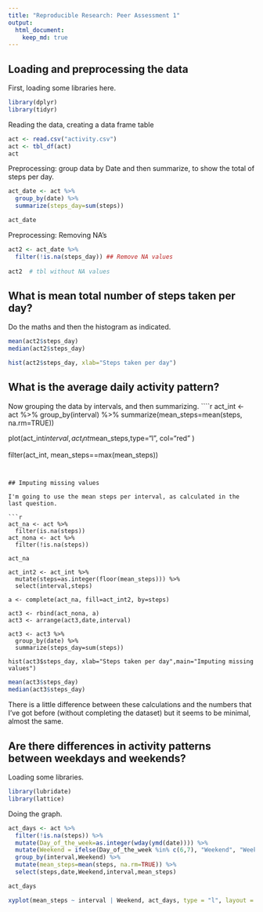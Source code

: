 ```yaml
---
title: "Reproducible Research: Peer Assessment 1"
output: 
  html_document:
    keep_md: true
---
```



## Loading and preprocessing the data

First, loading some libraries here.
```r
library(dplyr)
library(tidyr)

```
Reading the data, creating a data frame table
```r
act <- read.csv("activity.csv")
act <- tbl_df(act)
act

```

Preprocessing: group data by Date and then summarize, to show the total of steps per day.
```r
act_date <- act %>%
  group_by(date) %>%
  summarize(steps_day=sum(steps))

act_date
```

Preprocessing: Removing NA's

```r
act2 <- act_date %>%
  filter(!is.na(steps_day)) ## Remove NA values
 
act2  # tbl without NA values


```

## What is mean total number of steps taken per day?

Do the maths and then the histogram as indicated.
```r
mean(act2$steps_day)
median(act2$steps_day)

hist(act2$steps_day, xlab="Steps taken per day")
```



## What is the average daily activity pattern?

Now grouping the data by intervals, and then summarizing.
````r
act_int <- act %>%
  group_by(interval) %>%
  summarize(mean_steps=mean(steps, na.rm=TRUE))
  
plot(act_int$interval,act_int$mean_steps,type="l", col="red" )

filter(act_int, mean_steps==max(mean_steps))
```


## Imputing missing values

I'm going to use the mean steps per interval, as calculated in the last question.

```r
act_na <- act %>%
  filter(is.na(steps))
act_nona <- act %>%
  filter(!is.na(steps))

act_na

act_int2 <- act_int %>%
  mutate(steps=as.integer(floor(mean_steps))) %>%
  select(interval,steps)

a <- complete(act_na, fill=act_int2, by=steps)

act3 <- rbind(act_nona, a)
act3 <- arrange(act3,date,interval)

act3 <- act3 %>%
  group_by(date) %>%
  summarize(steps_day=sum(steps))

hist(act3$steps_day, xlab="Steps taken per day",main="Imputing missing values")
```

```r
mean(act3$steps_day)
median(act3$steps_day)
```
There is a little difference between these calculations and the numbers that I've got before (without completing the dataset) but it seems to be minimal, almost the same.

## Are there differences in activity patterns between weekdays and weekends?

Loading some libraries.
```r
library(lubridate)
library(lattice)

```

Doing the graph.
```r
act_days <- act %>%
  filter(!is.na(steps)) %>%
  mutate(Day_of_the_week=as.integer(wday(ymd(date)))) %>%
  mutate(Weekend = ifelse(Day_of_the_week %in% c(6,7), "Weekend", "Weekday"))%>%
  group_by(interval,Weekend) %>%
  mutate(mean_steps=mean(steps, na.rm=TRUE)) %>%
  select(steps,date,Weekend,interval,mean_steps)

act_days

xyplot(mean_steps ~ interval | Weekend, act_days, type = "l", layout = c(1, 2), xlab = "Interval", ylab = "Number of steps")
```
